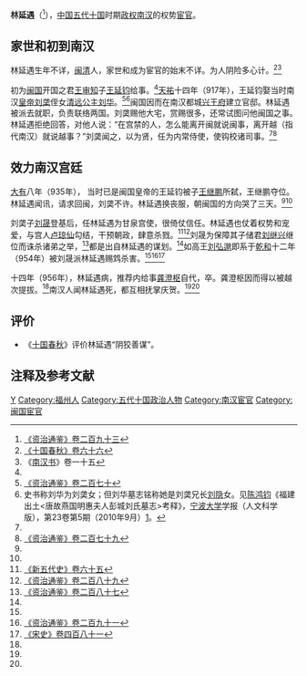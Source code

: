 {{Infobox Biography
| subject_name   = 林延遇
| image_name     = 
| image_size     = 
| image_caption  = 
| date_of_birth  = 生年不詳
| place_of_birth = [[唐朝|唐朝]]
| date_of_death  = 956年4月15日
| place_of_death = [[南漢|南漢]]
| occupation     = [[南漢|南漢]]宦官
}}

'''林延遇'''（{{bd|？||956年|4月15日|catIdx=L}}<ref name=ZZTJ293>[[:s:資治通鑑/卷293|《资治通鉴》卷二百九十三]]</ref>），[[中国|中国]][[五代十国|五代十国]]时期[[政权|政权]][[南汉|南汉]]的权势[[宦官|宦官]]。

== 家世和初到南汉 ==
林延遇生年不详，[[闽清|闽清]]人，家世和成为宦官的始末不详。为人阴险多心计。<ref name=SGCQ66>[https://archive.org/stream/06080957.cn#page/n54/mode/2up 《十国春秋》卷六十六]</ref><ref name=BSH15>《[[南汉书|南汉书]]》卷一十五</ref>

初为[[闽国|闽国]]开国之君[[王审知|王审知]]子[[王延钧|王延钧]]给事。<ref name=SGCQ66/>[[天祐_(唐朝)|天祐]]十四年（917年），王延钧娶当时南汉[[皇帝|皇帝]][[刘䶮|刘䶮]]侄女[[清远公主|清远公主]][[明惠皇后_(闽)|刘华]]。<ref>[[:s:資治通鑑/卷270|《资治通鉴》卷二百七十]]</ref><ref>史书称刘华为刘䶮女；但刘华墓志铭称她是刘䶮兄长[[刘隐|刘隐]]女。见[[陈鸿钧|陈鸿钧]]《福建出土<唐故燕国明惠夫人彭城刘氏墓志>考释》，[[宁波大学|宁波大学]]学报（人文科学版），第23卷第5期（2010年9月）[http://wenku.baidu.com/view/4fc515ec551810a6f52486d4.html]。</ref>闽国因而在南汉都城[[兴王府|兴王府]]建立官邸。林延遇被派去就职，负责联络两国。刘䶮赐他大宅，赏赐很多，还常试图问他闽国之事。林延遇拒绝回答，对他人说：“在宫禁的人，怎么能离开闽就说闽事，离开越（指代南汉）就说越事？”刘䶮闻之，以为贤，任为内常侍使，使钩校诸司事。<ref name=BSH15/><ref name=ZZTJ279>[[:s:資治通鑑/卷279|《资治通鉴》卷二百七十九]]</ref>

== 效力南汉宫廷 ==
[[大有_(年號)|大有]]八年（935年）， 当时已是闽国皇帝的王延钧被子[[王继鹏|王继鹏]]所弑，王继鹏夺位。林延遇闻讯，请求回闽，刘䶮不许。林延遇换丧服，朝闽国的方向哭了三天。<ref name=BSH15/><ref name=ZZTJ279/>

刘䶮子[[刘晟|刘晟]]登基后，任林延遇为甘泉宫使，很倚仗信任。林延遇也仗着权势和宠爱，与宫人[[卢琼仙|卢琼仙]]勾结，干预朝政，肆意杀戮。<ref>[[:s:新五代史/卷65|《新五代史》卷六十五]]</ref><ref name=ZZTJ289>[[:s:資治通鑑/卷289|《资治通鉴》卷二百八十九]]</ref>刘晟为保障其子储君[[刘鋹|刘继兴]]继位而诛杀诸弟之举，<ref>[[:s:資治通鑑/卷287|《资治通鉴》卷二百八十七]]</ref>都是出自林延遇的谋划。<ref name=ZZTJ293/>如高王[[刘弘邈|刘弘邈]]即系于[[乾和|乾和]]十二年（954年）被刘晟派林延遇赐鸩杀害。<ref name=BSH15/><ref name=ZZTJ291>[[:s:資治通鑑/卷291|《资治通鉴》卷二百九十一]]</ref><ref name=BS481>[[:s:宋史/卷481|《宋史》卷四百八十一]]</ref>

十四年（956年），林延遇病，推荐内给事[[龚澄枢|龚澄枢]]自代，卒。龚澄枢因而得以被越次提拔。<ref name=BS481/>南汉人闻林延遇死，都互相抚掌庆贺。<ref name=ZZTJ293/><ref name=BSH15/>

== 评价 ==
*《[[十国春秋|十国春秋]]》评价林延遇“阴狡善谋”。

== 注释及参考文献 ==
<references/>

{{DEFAULTSORT:L}}
[[Category:林姓|Y]]
[[Category:福州人|Category:福州人]]
[[Category:五代十国政治人物|Category:五代十国政治人物]]
[[Category:南汉宦官|Category:南汉宦官]]
[[Category:闽国宦官|Category:闽国宦官]]